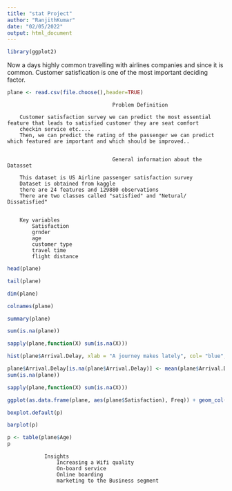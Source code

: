 ---
title: "stat Project"
author: "RanjithKumar"
date: "02/05/2022"
output: html_document
---
```{r}
library(ggplot2)
```

Now a  days highly common travelling with airlines companies and since it is common.
Customer satisfication is one of the most important deciding factor.


```{r}
plane <- read.csv(file.choose(),header=TRUE)
```

                                      Problem Definition
                                      
        Customer satisfaction survey we can predict the most essential feature that leads to satisfied customer they are seat comfort     
        checkin service etc....
        Then, we can predict the rating of the passenger we can predict which featured are important and which should be improved..
        
        
                                      General information about the Datasset 
                                      
        This dataset is US Airline passenger satisfaction survey
        Dataset is obtained from kaggle 
        there are 24 features and 129880 observations
        There are two classes called "satisfied" and "Netural/ Dissatisfied"
        
        
        Key variables
            Satisfaction
            grnder
            age
            customer type
            travel time
            flight distance
```{r}
head(plane)
```

```{r}
tail(plane)
```

```{r}
dim(plane)
```

```{r}
colnames(plane)
```

```{r}
summary(plane)
```
```{r}
sum(is.na(plane))
```

```{r}
sapply(plane,function(X) sum(is.na(X)))
```

```{r}
hist(plane$Arrival.Delay, xlab = "A journey makes lately", col= "blue",main = "Arrival delay",xlim = c(0,400), breaks = 50 )
```

```{r}
plane$Arrival.Delay[is.na(plane$Arrival.Delay)] <- mean(plane$Arrival.Delay, na.rm = TRUE)
sum(is.na(plane))
```

```{r}
sapply(plane,function(X) sum(is.na(X)))
```

```{r}
ggplot(as.data.frame(plane, aes(plane$Satisfaction), Freq)) + geom_col(position='dodge')

```

```{r}
boxplot.default(p)
```


```{r}
barplot(p)
```


```{r}
p <- table(plane$Age)
p
```

                Insights
                    Increasing a Wifi quality
                    On-board service
                    Online boarding
                    marketing to the Business segment
